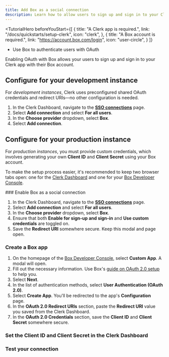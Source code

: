 ```yaml
---
title: Add Box as a social connection
description: Learn how to allow users to sign up and sign in to your Clerk app with their Box account using OAuth.
---
```


<TutorialHero
  beforeYouStart={[
    {
      title: "A Clerk app is required.",
      link: "/docs/quickstarts/setup-clerk",
      icon: "clerk",
    },
    {
      title: "A Box account is required.",
      link: "https://account.box.com/login",
      icon: "user-circle",
    }
  ]}
>
  - Use Box to authenticate users with OAuth
</TutorialHero>

Enabling OAuth with Box allows your users to sign up and sign in to your Clerk app with their Box account.

## Configure for your development instance

For _development instances_, Clerk uses preconfigured shared OAuth credentials and redirect URIs—no other configuration is needed.

1. In the Clerk Dashboard, navigate to the [**SSO connections**](https://dashboard.clerk.com/last-active?path=user-authentication/sso-connections) page.
1. Select **Add connection** and select **For all users**.
1. In the **Choose provider** dropdown, select **Box**.
1. Select **Add connection**.

## Configure for your production instance

For _production instances_, you must provide custom credentials, which involves generating your own **Client ID** and **Client Secret** using your Box account.

To make the setup process easier, it's recommended to keep two browser tabs open: one for the [Clerk Dashboard](https://dashboard.clerk.com/last-active?path=user-authentication/sso-connections) and one for your [Box Developer Console](https://app.box.com/developers/console).

<Steps>
  ### Enable Box as a social connection

  1. In the Clerk Dashboard, navigate to the [**SSO connections**](https://dashboard.clerk.com/last-active?path=user-authentication/sso-connections) page.
  1. Select **Add connection** and select **For all users**.
  1. In the **Choose provider** dropdown, select **Box**.
  1. Ensure that both **Enable for sign-up and sign-in** and **Use custom credentials** are toggled on.
  1. Save the **Redirect URI** somewhere secure. Keep this modal and page open.

  ### Create a Box app

  1. On the homepage of the [Box Developer Console](https://app.box.com/developers/console), select **Custom App**. A modal will open.
  1. Fill out the necessary information. Use Box's [guide on OAuth 2.0 setup](https://developer.box.com/guides/authentication/oauth2/oauth2-setup/#app-creation-steps) to help you.
  1. Select **Next**.
  1. In the list of authentication methods, select **User Authentication (OAuth 2.0)**.
  1. Select **Create App**. You'll be redirected to the app's **Configuration** page.
  1. In the **OAuth 2.0 Redirect URIs** section, paste the **Redirect URI** value you saved from the Clerk Dashboard.
  1. In the **OAuth 2.0 Credentials** section, save the **Client ID** and **Client Secret** somewhere secure.

  ### Set the Client ID and Client Secret in the Clerk Dashboard

  <Include src="_partials/authentication/set-client-id-secret" />

  ### Test your connection

  <Include src="_partials/authentication/test-your-connection" />
</Steps>
